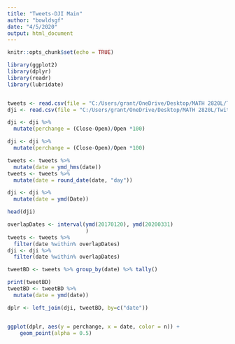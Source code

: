 ```yaml
---
title: "Tweets-DJI Main"
author: "bowldsgf"
date: "4/5/2020"
output: html_document
---
```


```r
knitr::opts_chunk$set(echo = TRUE)
```


```r
library(ggplot2)    
library(dplyr)    
library(readr)
library(lubridate)


tweets <- read.csv(file = "C:/Users/grant/OneDrive/Desktop/MATH 2820L/Twitter-DJI/Data/trumptweets.csv")
dji <- read.csv(file = "C:/Users/grant/OneDrive/Desktop/MATH 2820L/Twitter-DJI/Data/^DJI.csv")

dji <- dji %>%
  mutate(perchange = (Close-Open)/Open *100)

dji <- dji %>%
  mutate(perchange = (Close-Open)/Open *100)

tweets <- tweets %>%
  mutate(date = ymd_hms(date))
tweets <- tweets %>%
  mutate(date = round_date(date, "day"))

dji <- dji %>%
  mutate(date = ymd(Date))

head(dji)

overlapDates <- interval(ymd(20170120), ymd(20200331)
                         )
tweets <- tweets %>% 
  filter(date %within% overlapDates)
dji <- dji %>%
  filter(date %within% overlapDates)

tweetBD <- tweets %>% group_by(date) %>% tally()

print(tweetBD)
tweetBD <- tweetBD %>%
  mutate(date = ymd(date))

dplr <- left_join(dji, tweetBD, by=c("date"))


ggplot(dplr, aes(y = perchange, x = date, color = n)) + 
    geom_point(alpha = 0.5)

```